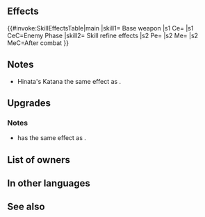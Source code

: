 {{Weapon Infobox
|tagid=SID_ヒナタの猛刀
|weaponType=Sword
|might=16
|range=1
|effect=If foe initiates combat, grants Atk/Def+4 during combat.
|cost=400
|exclusive=1
|userVersion1=Weapon|userVersion2=Gleam
|statModifiers=0,16,0,0,0
|required=-
|refinePaths=default
|refineSP=400
|refineMedals=500
|refineDews=200
|effectSkill1=Grants Atk/Spd/Def/Res+3. After combat, deals 6 damage to unit.
|iconSkill1=Fury W.png
|tagidExtraSkill1=獅
|properties=
}}
==Effects==
{{#invoke:SkillEffectsTable|main
|skill1={{SCi|weapon}} Base weapon
|s1 Ce={{Eft|Temporary buffs|Atk/Def|4}}
|s1 CeC=Enemy Phase
|skill2={{Si|Hinata's Katana|refine=Skill1}} Skill refine effects
|s2 Pe={{Eft|Stat Boosts|Atk/Spd/Def/Res|3}}
|s2 Me={{Eft|Damage|6}}
|s2 MeC=After combat
}}

==Notes==
* Hinata's Katana the same effect as {{St|Sturdy Stance 2}}.
{{IfFoeInitiates}}
{{Temporary buffs}}
==Upgrades==
{{Weapon Upgrade List}}
===Notes===
* {{St|Hinata's Katana|refine=Skill1}} has the same effect as {{St|Fury 3}}.
{{After combat note|name={{St|Hinata's Katana|refine=Skill1}}}}
{{DamageToUnit|name={{St|Hinata's Katana|refine=Skill1}}}}
==List of owners==
{{Skill Hero List}}
==In other languages==
{{OtherLanguages
|japanese=ヒナタの猛刀
|german=Hinatas Katana
|spanishEU=Katana Hinata
|spanishLA=Katana Hinata
|french=Katana d'Hinata
|italian=Katana di Hinata
|chineseTW=日向的猛刀
|portuguese=Katana de Hinata
}}
==See also==
{{See also skills|cond=(Description LIKE '%if foe initiates combat%grants Atk/Def+%during combat%' OR Description LIKE '%Grants Atk/Spd/Def/Res+%. After combat, deal%damage to unit%') AND Exclusive='1'}}
{{Weapons Navbox}}